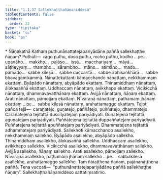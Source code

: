 ```yaml
---
title: "1.1.37 Sallekhaṭṭhañāṇaniddesa"
tableOfContents: false
sidebar:
  order: 22
type: "tipitaka"
basket: "su"
book: "ps"
---
```



<DynamicBreadcrumb />

<Paragraph type="center" book="ps">
* Ñāṇakathā
</Paragraph>


<Division number="88" book="ps">

<Paragraph number="585" book="ps">
Kathaṃ puthunānattatejapariyādāne paññā sallekhaṭṭhe ñāṇaṃ? <Emphasis>Puthū</Emphasis>ti—  rāgo puthu, doso puthu, moho puthu, kodho …pe…  upanāho…  makkho…  paḷāso…  issā…  macchariyaṃ…  māyā…  sāṭheyyaṃ…  thambho…  sārambho…  māno…  atimāno…  mado…  pamādo…  sabbe kilesā…  sabbe duccaritā…  sabbe abhisaṅkhārā…  sabbe bhavagāmikammā.
</Paragraph>

<Paragraph number="586" book="ps">
<Emphasis>Nānattekattan</Emphasis>ti kāmacchando nānattaṃ, nekkhammaṃ ekattaṃ. Byāpādo nānattaṃ, abyāpādo ekattaṃ. Thinamiddhaṃ nānattaṃ, ālokasaññā ekattaṃ. Uddhaccaṃ nānattaṃ, avikkhepo ekattaṃ. Vicikicchā nānattaṃ, dhammavavatthānaṃ ekattaṃ. Avijjā nānattaṃ, ñāṇaṃ ekattaṃ. Arati nānattaṃ, pāmojjaṃ ekattaṃ. Nīvaraṇā nānattaṃ, paṭhamaṃ jhānaṃ ekattaṃ …pe…  sabbe kilesā nānattaṃ, arahattamaggo ekattaṃ.
</Paragraph>

<Paragraph number="587" book="ps">
<Emphasis>Tejo</Emphasis>ti pañca tejā—  caraṇatejo, guṇatejo, paññātejo, puññatejo, dhammatejo. Caraṇatejena tejitattā dussīlyatejaṃ pariyādiyati. Guṇatejena tejitattā aguṇatejaṃ pariyādiyati. Paññātejena tejitattā duppaññatejaṃ pariyādiyati. Puññatejena tejitattā apuññatejaṃ pariyādiyati. Dhammatejena tejitattā adhammatejaṃ pariyādiyati.
</Paragraph>

<Paragraph number="588" book="ps">
<Emphasis>Sallekho</Emphasis>ti kāmacchando asallekho, nekkhammaṃ sallekho. Byāpādo asallekho, abyāpādo sallekho. Thinamiddhaṃ asallekho, ālokasaññā sallekho. Uddhaccaṃ asallekho, avikkhepo sallekho. Vicikicchā asallekho, dhammavavatthānaṃ sallekho. Avijjā asallekho, ñāṇaṃ sallekho. Arati asallekho, pāmojjaṃ sallekho. Nīvaraṇā asallekho, paṭhamaṃ jhānaṃ sallekho …pe…  sabbakilesā asallekho, arahattamaggo sallekho. Taṃ ñātaṭṭhena ñāṇaṃ, pajānanaṭṭhena paññā. Tena vuccati—  “puthunānattatejapariyādāne paññā sallekhaṭṭhe ñāṇaṃ”.

</Paragraph>
</Division>

<Paragraph number="589" type="center" book="ps">
Sallekhaṭṭhañāṇaniddeso sattatiṃsatimo.
</Paragraph>